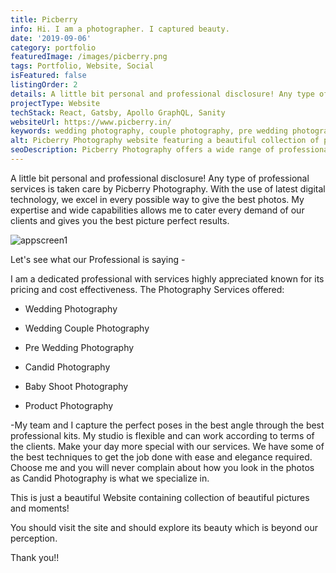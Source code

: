 ```yaml
---
title: Picberry
info: Hi. I am a photographer. I captured beauty.
date: '2019-09-06'
category: portfolio
featuredImage: /images/picberry.png
tags: Portfolio, Website, Social
isFeatured: false
listingOrder: 2
details: A little bit personal and professional disclosure! Any type of professional services is taken care by Picberry photography. With the use of latest digital technology, we excel in every possible way to give the best photos. My expertise and wide capabilities allow me to cater every demand of our clients and gives you the best picture-perfect results.
projectType: Website
techStack: React, Gatsby, Apollo GraphQL, Sanity
websiteUrl: https://www.picberry.in/
keywords: wedding photography, couple photography, pre wedding photography, candid photography, baby shoot photography, product photography, professional, pricing, cost-effectiveness, studio, flexible, client terms, techniques, elegance, Candid Photography, picture-perfect results, photography services.
alt: Picberry Photography website featuring a beautiful collection of professional photography.
seoDescription: Picberry Photography offers a wide range of professional photography services, including wedding photography, couple photography, pre wedding photography, candid photography, baby shoot photography, and product photography. With a flexible studio and cost-effective pricing, Picberry is dedicated to capturing picture-perfect results for its clients.
---
```


A little bit personal and professional disclosure!
Any type of professional services is taken care by Picberry Photography. With the use of latest digital technology, we excel in every possible way to give the best photos. My expertise and wide capabilities allows me to cater every demand of our clients and gives you the best picture perfect results.

![appscreen1](../images/picberry-hero-01.png)

Let's see what our Professional is saying -

I am a dedicated professional with services highly appreciated known for its pricing and cost effectiveness. The Photography Services offered:

- Wedding Photography

- Wedding Couple Photography

- Pre Wedding Photography

- Candid Photography

- Baby Shoot Photography

- Product Photography

-My team and I capture the perfect poses in the best angle through the best professional kits. My studio is flexible and can work according to terms of the clients. Make your day more special with our services. We have some of the best techniques to get the job done with ease and elegance required. Choose me and you will never complain about how you look in the photos as Candid Photography is what we specialize in.

This is just a beautiful Website containing collection of beautiful pictures and moments!

You should visit the site and should explore its beauty which is beyond our perception.

Thank you!!
